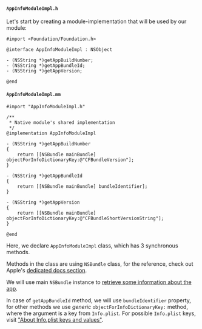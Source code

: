 #### `AppInfoModuleImpl.h`

Let's start by creating a module-implementation that will be used by our module:

```objc title="ios/AppInfoModuleImpl.h"
#import <Foundation/Foundation.h>

@interface AppInfoModuleImpl : NSObject

- (NSString *)getAppBuildNumber;
- (NSString *)getAppBundleId;
- (NSString *)getAppVersion;

@end
```

#### `AppInfoModuleImpl.mm`

```objc title="ios/AppInfoModuleImpl.mm"
#import "AppInfoModuleImpl.h"

/**
 * Native module's shared implementation
 */
@implementation AppInfoModuleImpl

- (NSString *)getAppBuildNumber
{
    return [[NSBundle mainBundle] objectForInfoDictionaryKey:@"CFBundleVersion"];
}

- (NSString *)getAppBundleId
{
    return [[NSBundle mainBundle] bundleIdentifier];
}

- (NSString *)getAppVersion
{
    return [[NSBundle mainBundle] objectForInfoDictionaryKey:@"CFBundleShortVersionString"];
}

@end
```

Here, we declare `AppInfoModuleImpl` class, which has 3 synchronous methods.

Methods in the class are using `NSBundle` class, for the reference, check out Apple's [dedicated docs section](https://developer.apple.com/documentation/foundation/nsbundle?language=objc).

We will use main `NSBundle` instance to [retrieve some information about the app](https://developer.apple.com/documentation/foundation/nsbundle#1652578).

In case of `getAppBundleId` method, we will use `bundleIdentifier` property, for other methods we use _generic_ `objectForInfoDictionaryKey:` method, where the argument is a key from `Info.plist`.
For possible `Info.plist` keys, visit ["About Info.plist keys and values"](https://developer.apple.com/library/archive/documentation/General/Reference/InfoPlistKeyReference/Introduction/Introduction.html).
